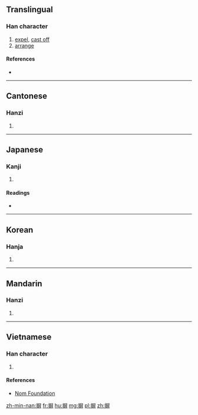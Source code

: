 {{also|屏}}
==Translingual==

===Han character===
{{Han char|rn=64|rad=手|as=11|sn=14|four=57041|canj=QSTT,QSYJ,XQSYJ|ids=⿰扌屏}}

# [[expel]], [[cast off]]
# [[arrange]]

====References====
* {{Han ref|kx=0449.250|dkj=12575|dj=0800.100|hdz=31926.010|uh=6452|ud=25682|bh=B4AC|bd=46252}}

----

==Cantonese==

===Hanzi===
{{yue-hanzi|jyut=[[bing2]], [[bing3]]|y=bing2, bing3}}

# {{defn|lang=yue|sort=手11}}

----

==Japanese==

===Kanji===
{{ja-kanji|grade=|rs=手11}}

# {{defn|lang=ja|sort=手11}}

====Readings====
* {{ja-readings|on=[[へい]] (hei), [[ひょう]] (hyō)|kun=[[はらう]] (harau)}}

----

==Korean==

===Hanja===
{{ko-hanja|hangeul=병|eumhun=제거할|rv=byeong|mr=pyŏng|y=pyeng}}

# {{defn|lang=ko|sort=手11}}

----

==Mandarin==

===Hanzi===
{{cmn-hanzi|pin=[[bǐng]] ([[bing3]]), [[bìng]] ([[bing4]])|wg=ping<sup>3</sup>, ping<sup>4</sup>}}

# {{defn|lang=cmn|sort=手11}}

----

==Vietnamese==

===Han character===
{{vi-hantu|rs=手11|bính}}

# {{defn|lang=vi|sort=手11}}

====References====
* [http://nomfoundation.org/common/nom_details.php?codepoint=6452 Nom Foundation]

[[zh-min-nan:摒]]
[[fr:摒]]
[[hu:摒]]
[[mg:摒]]
[[pl:摒]]
[[zh:摒]]